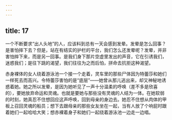 ```yaml
---
---
---
```

title: 17
---




一个不断要求“出人头地”的人，应该料到总有一天会感到发晕。发晕是怎么回事？是害怕摔下去？但是，站在有结实的护栏的平台，我们怎么还发晕呢？发晕，并非害怕摔下来，而是另一回事。是我们身下那片空虚里发出的声音，它在引诱我们，迷惑我们；是往下跳的渴望，我们往往为之而后怕，拼命去抗拒这种渴望。

赤身裸体的女人绕着游泳池一个接一个走着，灵车里的那些尸体因为特蕾莎和她们一样死去而高兴。令特蕾莎害怕的是“底层”——她曾从那儿逃出来，却又神秘地诱惑着她。她之所以发晕，是因为她听见了一声十分温柔的呼唤（差不多是欣喜的），要她放弃命运和灵魂。也就是要她与那些没有灵魂的人结为一体。在她软弱的时刻，她真忍不住想回应这声呼唤，回到母亲的身边去。她忍不住想从肉体的甲板上召回灵魂的船员；想下去跟母亲的那些女友坐在一起，当有人放了个响屁时跟着她们一起哈哈大笑；想赤裸着身子和她们一起绕着游泳池一边走一边唱。
